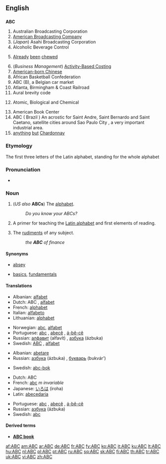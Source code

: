 {{also|abc}}
==English==

==={{initialism}}===
'''ABC'''

# Australian Broadcasting Corporation
# [[wikipedia:American_Broadcasting_Company|American Broadcasting Company]]
# (''Japan'') Asahi Broadcasting Corporation
# Alcoholic Beverage Control
# {{context|of chewing gum}} [[already|Already]] [[been]] [[chew]]ed
# (''Business Management'') [[w:Activity-based costing|Activity-Based Costing]]
# [[w:American-born Chinese|American-born Chinese]]
# African Basketball Confederation
# ABC (B), a Belgian car market
# Atlanta, Birmingham & Coast Railroad
# Aural brevity code
# {{Military}} Atomic, Biological and Chemical
# American Book Center
# ABC ( Brazil ) An acrostic for Saint Andre, Saint Bernardo and Saint Caetano, satellite cities around Sao Paulo City , a very important industrial area.
# [[anything]] [[but]] [[Chardonnay]]

===Etymology===
The first three letters of the Latin alphabet, standing for the whole alphabet

===Pronunciation===
* {{audio|en-us-ABC.ogg|Audio (US)}}

===Noun===
{{en-noun}}

# (''US also'' '''ABCs''') {{uncountable}} The [[alphabet]].
#: ''Do you know your ABCs?''
# {{obsolete}} A primer for teaching the [[Latin alphabet]] and first elements of reading.
# The [[rudiment]]s of any subject.
#: ''the '''ABC''' of finance''

====Synonyms====
* {{sense|alphabet}} [[absey]]
* {{sense|rudiments}} [[basic]]s, [[fundamental]]s

====Translations====
{{trans-top|alphabet}}
* Albanian: [[alfabet]]
* Dutch: ABC {{n}}, [[alfabet]] {{n}}
* French: [[alphabet]] {{m}}
* Italian: [[alfabeto]] {{m}}
* Lithuanian: [[alphabet#Lithuanian|alphabet]] {{m}}
{{trans-mid}}
* Norwegian: [[abc]], [[alfabet]] {{n}}
* Portuguese: [[abc]] {{m}}, [[abecê]] {{m}}, [[á-bê-cê]] {{m}}
* Russian: [[алфавит]] (alfavít) {{m}}, [[азбука#Russian|азбука]] (ázbuka) {{f}}
* Swedish: [[ABC#Swedish|ABC]] {{n}}, [[alfabet]] {{n}}
{{trans-bottom}}

{{trans-top|obsolete: primer for learning the alphabet}}
* Albanian: [[abetare]]
* Russian: [[азбука]] (ázbuka) {{f}}, [[букварь]] (bukvár’) {{m}}
{{trans-mid}}
* Swedish: [[abc-bok]] {{c}}
{{trans-bottom}}

{{trans-top|rudiments}}
* Dutch: ABC {{n}}
* French: [[abc]] ''m invariable''
* Japanese: [[いろは]] (iroha)
* Latin: [[abecedaria]] {{f}}
{{trans-mid}}
* Portuguese: [[abc]] {{m}}, [[abecê]] {{m}}, [[á-bê-cê]] {{m}}
* Russian: [[азбука#Russian|азбука]] (ázbuka) {{f}}
* Swedish: [[abc]] {{n}}
{{trans-bottom}}

====Derived terms====
* '''[[ABC book]]'''<!-- a primer. Shakespeare, ''King John, I-i'', as an "absey" book-->

[[af:ABC]]
[[am:ABC]]
[[ar:ABC]]
[[de:ABC]]
[[fr:ABC]]
[[fy:ABC]]
[[ko:ABC]]
[[it:ABC]]
[[ku:ABC]]
[[lt:ABC]]
[[hu:ABC]]
[[nl:ABC]]
[[pl:ABC]]
[[pt:ABC]]
[[ru:ABC]]
[[sq:ABC]]
[[sk:ABC]]
[[fi:ABC]]
[[th:ABC]]
[[tr:ABC]]
[[uk:ABC]]
[[vi:ABC]]
[[zh:ABC]]